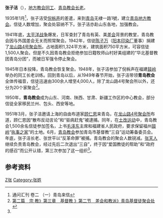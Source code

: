 '''张子洁'''（{{bd|||catIdx=Z,张}}），[[地方教会|地方教会]][[同工|同工]]、[[青岛教会|青岛教会]][[长老|长老]]。

1935年1月<ref> 通问汇刊 卷二 （一）青岛来信</ref>，张子洁受[[倪柝声|倪柝声]]的差遣，来到[[青岛|青岛]]无棣一路1號，建立[[青岛地方教会|青岛地方教会]]。信徒人数增加，聚会处容纳不下。张子洁亦赴山东各地，加强教会。

1941年底，[[太平洋战争|太平洋战争]]爆发，日军查封了青岛有英、美[[差会|差会]]背景的教堂，青岛教会因与外国差会无关而照常聚会。1942年，信徒[[陈子万|陈子万]]（[[阳本印染厂|阳本印染厂]]董事）捐建了[[龙山路4号聚会所|龙山路4号聚会所]]。占地面积1,324平方米，建筑面积750平方米，可容信徒1,500人聚会。但是不久因青岛教会拒绝参加日籍牧师山村好美组建的“华北基督教团青岛分团”，而被日军强令停止聚会。

1945年日本投降，青岛教会恢复聚会。1948年，张子洁参加了倪柝声在福建[[鼓岭|鼓岭]]举办的同工长老训练。回到青岛以后，从1949年春节开始，张子洁带领'''青岛教会'''全体传福音，信徒迅速由300余人增至4,000人，除了龙山路4号聚会所以外，还分为20个家聚会<ref name="#1">[http://rdcwh.qingdao.gov.cn/shizhi.nsf/f4e0fbd36aa4be10482567b3001fc1d0/9399343d08b558e0482566e1000a8072?OpenDocument  第二篇　宗 教》第三章　基督教 》第二节　差会和教派》青岛基督徒聚会处]{{dead link|date=2017年12月 |bot=InternetArchiveBot |fix-attempted=yes }}</ref>。

1950年，'''青岛教会'''成为山东、河南、陕西、甘肃、新疆工作区的中心教会，部分信徒全家移民兰州、包头、西安等地。

1951年3月，张子洁邀请上海的自由布道家[[顾仁恩|顾仁恩]]来青岛，在[[龙山路4号聚会所|龙山路4号聚会所]]布道，顾仁恩因“散布反动言论”和“驱病赶鬼”被逮捕。同年，在[[土改运动|土改运动]]中，青岛教会1,500余名信徒参加签名，上书[[毛泽东|毛泽东]]主席和福建省人民政府，要求保留福州[[鼓岭|鼓岭]]“[[执事之家|执事之家]]”的土地。6月，[[青岛教会|青岛教会]]参加青岛市基督教“三自”运动筹备委员会。年底，张子洁长老、张世平以“反革命罪”被捕。青岛教会的聚会人数锐减。[[张天人|张天人]]继续负责青岛教会，经过先后二次退出“三自”，终于因“爱国教徒的帮助”和“政府的感召”而公开认错，第三次参加了这一组织<ref name="#1"/>。

==参考资料==
<div class="references-small">
<references />
</div>

[[Category:地方教会人物|Z张]]
[[Category:张姓|Category:张姓]]